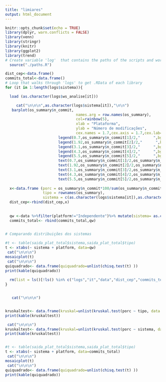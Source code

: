 ```yaml
---
title: "limiares"
output: html_document
---
```


```r
knitr::opts_chunk$set(echo = TRUE)
library(dplyr, warn.conflicts = FALSE)
library(venn)
library(stringr)
library(knitr)
library(ggplot2)
library(trend)
# Create variable 'log'  that contains the paths of the scripts and workspaces (.RData)
  source("./paths.R")

```



```r
dist_cep<-data.frame()
commits_total<-data.frame()
# Loop that walks through 'logs' to get .RData of each library
for (it in 1:length(logs$sistema)){

  load (as.character(logs$ws_analise[it]))

     cat("\n\n\n",as.character(logs$sistema[it]),"\n\n")
   barplot(os_summary$n_commit, 
                                names.arg = row.names(os_summary),
                                col=rainbow(5), 
                                xlab = "Plataforma", 
                                ylab = "Número de modificações",
                                cex.names = 1.7,cex.axis = 1.7,cex.lab=1.7)
                        legend(0.7,os_summary$n_commit[1]/2,"      ",bg="white",yjust = 0.5,       xjust = 0.5) 
                        legend(1.92,os_summary$n_commit[2]/2,"      ",bg="white",yjust = 0.5,       xjust = 0.5) 
                        legend(3.1,os_summary$n_commit[3]/2,"      ",bg="white",yjust = 0.5,       xjust = 0.5) 
                        legend(4.3,os_summary$n_commit[4]/2,"      ",bg="white",yjust = 0.5,       xjust = 0.5) 
                        legend(5.5,os_summary$n_commit[5]/2,"      ",bg="white",yjust = 0.5,       xjust = 0.5) 
                        text(0.7,os_summary$n_commit[1]/2,os_summary$n_commit[1],cex=1.7, bg="white")
                        text(1.92,os_summary$n_commit[2]/2,os_summary$n_commit[2],cex=1.7, bg="white")
                        text(3.1,os_summary$n_commit[3]/2,os_summary$n_commit[3],cex=1.7, bg="white")
                        text(4.3,os_summary$n_commit[4]/2,os_summary$n_commit[4],cex=1.7, bg="white")
                        text(5.5,os_summary$n_commit[5]/2,os_summary$n_commit[5],cex=1.7, bg="white")
  
  x<-data.frame (porc = os_summary$n_commit*100/sum(os_summary$n_commit),
                 tipo = rownames(os_summary),
                 sistema = c(as.character(logs$sistema[it]),as.character(logs$sistema[it]),as.character(logs$sistema[it]),as.character(logs$sistema[it]),as.character(logs$sistema[it])))
  dist_cep<-rbind(dist_cep,x)
  
    
  qw <-data %>%filter(platform!="Independente")%>% mutate(sistema= as.character(logs$sistema[it]))
  commits_total<- rbind(commits_total,qw) 

  
# Comparando distribuições dos sistemas

#t <- table(saida_plat_total$sistema,saida_plat_total$tipo)
t <- xtabs(~ sistema + platform, data=qw)
 cat("\n\n\n")
mosaicplot(t)
 cat("\n\n\n")
quiquadrado<- data.frame(quiquadrado=unlist(chisq.test(t) ))
print(kable(quiquadrado))  
    
  rm(list = ls()[!ls() %in% c("logs","it","data","dist_cep","commits_total")])                    
}


   cat("\n\n\n")


kruskaltest<- data.frame(kruskal=unlist(kruskal.test(porc ~ tipo, data = dist_cep) ))
print(kable(kruskaltest))

 cat("\n\n\n")
kruskaltest<- data.frame(kruskal=unlist(kruskal.test(porc ~ sistema, data = dist_cep) ))
print(kable(kruskaltest))


#t <- table(saida_plat_total$sistema,saida_plat_total$tipo)
t <- xtabs(~ sistema + platform, data=commits_total)
 cat("\n\n\n")
mosaicplot(t)
 cat("\n\n\n")
quiquadrado<- data.frame(quiquadrado=unlist(chisq.test(t) ))
print(kable(quiquadrado))


```

